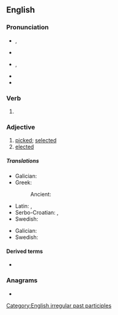 {{also|Chosen|Chōsen|chōsen}}
==English==

===Pronunciation===
* {{a|UK}} {{enPR|chōz'ən}}, {{IPA|en|/ˈtʃəʊ.zən/}}
* {{rhymes|en|əʊzən}}
* {{a|US}} {{enPR|chōz'ən}}, {{IPA|en|/ˈtʃoʊ.zən/}}
* {{audio|en|En-us-chosen.ogg|audio}}
* {{rhymes|en|oʊzən}}

===Verb===
{{head|en|verb form}}

# {{inflection of|en|choose||past|part}}

===Adjective===
{{en-adj}}

# [[picked]]; [[selected]]
# [[elected]]

=====Translations=====
{{trans-top|picked}}
* Galician: {{t|gl|escolleito}}
* Greek:
*: Ancient: {{t|grc|ἐκλεκτός}}
{{trans-mid}}
* Latin: {{t|la|ēlectus}}, {{t|la|optīvus}}
* Serbo-Croatian: {{t+|sh|izabran}}, {{t+|sh|odabran}}
* Swedish: {{t+|sv|vald}}
{{trans-bottom}}

{{trans-top|elected}}
* Galician: {{t|gl|electo}}
* Swedish: {{t+|sv|vald}}
{{trans-mid}}
{{trans-bottom}}

====Derived terms====
* {{l|en|chosenness}}

===Anagrams===
* {{anagrams|en|a=cehnos|Cheons|Schoen|chones|cohens|enochs}}

[[Category:English irregular past participles]]